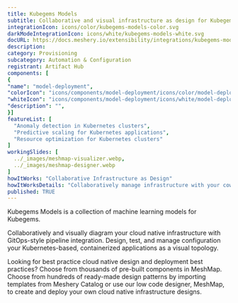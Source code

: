 ```yaml
---
title: Kubegems Models
subtitle: Collaborative and visual infrastructure as design for Kubegems Models
integrationIcon: icons/color/kubegems-models-color.svg
darkModeIntegrationIcon: icons/white/kubegems-models-white.svg
docURL: https://docs.meshery.io/extensibility/integrations/kubegems-models
description: 
category: Provisioning
subcategory: Automation & Configuration
registrant: Artifact Hub
components: [
{
"name": "model-deployment",
"colorIcon": "icons/components/model-deployment/icons/color/model-deployment-color.svg",
"whiteIcon": "icons/components/model-deployment/icons/white/model-deployment-white.svg",
"description": "",
}]
featureList: [
  "Anomaly detection in Kubernetes clusters",
  "Predictive scaling for Kubernetes applications",
  "Resource optimization for Kubernetes clusters"
]
workingSlides: [
  ../_images/meshmap-visualizer.webp,
  ../_images/meshmap-designer.webp
]
howItWorks: "Collaborative Infrastructure as Design"
howItWorksDetails: "Collaboratively manage infrastructure with your coworkers synchronously sharing the same designs."
published: TRUE
---
```

<p>
Kubegems Models is a collection of machine learning models for Kubegems.
</p>
<p>
    Collaboratively and visually diagram your cloud native infrastructure with GitOps-style pipeline integration. Design, test, and manage configuration your Kubernetes-based, containerized applications as a visual topology.
</p>
<p>
    Looking for best practice cloud native design and deployment best practices? Choose from thousands of pre-built components in MeshMap. Choose from hundreds of ready-made design patterns by importing templates from Meshery Catalog or use our low code designer, MeshMap, to create and deploy your own cloud native infrastructure designs.
</p>
